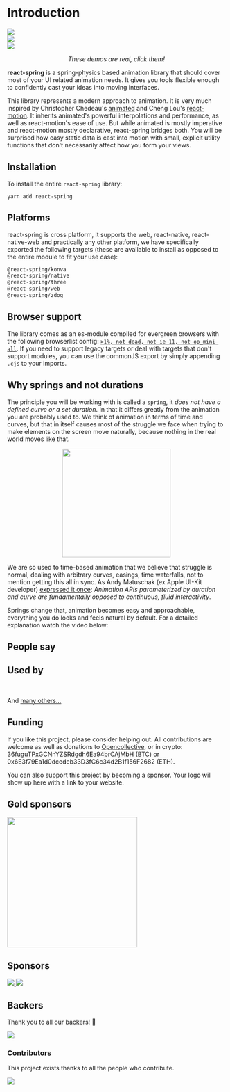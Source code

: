 
# Introduction

<div id="intro-demos">
  <div className="demo-cell">
    <a
      target="_blank"
      rel="nofollow noopener noreferrer"
      href="https://codesandbox.io/embed/n9vo1my91p">
      <img src="https://i.imgur.com/tg1mN1F.gif" className="laptop" />
    </a>
  </div>
  <a
    target="_blank"
    rel="nofollow noopener noreferrer"
    href="https://codesandbox.io/embed/j0y0vpz59">
    <div className="demo-cell">
      <img src="https://i.imgur.com/OxGLHeT.gif" className="tablet" />
    </div>
  </a>
  <a
    target="_blank"
    rel="nofollow noopener noreferrer"
    href="https://codesandbox.io/embed/01p1kxymow">
    <div className="demo-cell">
      <img src="https://i.imgur.com/ifdCBvG.gif" className="phone" />
    </div>
  </a>
</div>
<p align="middle">
  <i>These demos are real, click them!</i>
</p>

**react-spring** is a spring-physics based animation library that should cover most of your UI related animation needs. It gives you tools flexible enough to confidently cast your ideas into moving interfaces.

This library represents a modern approach to animation. It is very much inspired by Christopher Chedeau's [animated](https://github.com/animatedjs/animated) and Cheng Lou's [react-motion](https://github.com/chenglou/react-motion). It inherits animated's powerful interpolations and performance, as well as react-motion's ease of use. But while animated is mostly imperative and react-motion mostly declarative, react-spring bridges both. You will be surprised how easy static data is cast into motion with small, explicit utility functions that don't necessarily affect how you form your views.

## Installation

To install the entire `react-spring` library:

```shell
yarn add react-spring
```

## Platforms

react-spring is cross platform, it supports the web, react-native, react-native-web and practically any other platform, we have specifically exported the following targets (these are available to install as opposed to the entire module to fit your use case):

```bash
@react-spring/konva
@react-spring/native
@react-spring/three
@react-spring/web
@react-spring/zdog
```

## Browser support

The library comes as an es-module compiled for evergreen browsers with the following browserlist config: [`>1%, not dead, not ie 11, not op_mini all`](https://browserl.ist/?q=%3E1%25%2C+not+dead%2C+not+ie+11%2C+not+op_mini+all). If you need to support legacy targets or deal with targets that don't support modules, you can use the commonJS export by simply appending `.cjs` to your imports.

## Why springs and not durations

The principle you will be working with is called a `spring`, it _does not have a defined curve or a set duration_. In that it differs greatly from the animation you are probably used to. We think of animation in terms of time and curves, but that in itself causes most of the struggle we face when trying to make elements on the screen move naturally, because nothing in the real world moves like that.

<p align="middle">
  <img height="250" src="https://i.imgur.com/7CCH51r.gif" />
</p>

We are so used to time-based animation that we believe that struggle is normal, dealing with arbitrary curves, easings, time waterfalls, not to mention getting this all in sync. As Andy Matuschak (ex Apple UI-Kit developer) [expressed it once](https://twitter.com/andy_matuschak/status/566736015188963328): _Animation APIs parameterized by duration and curve are fundamentally opposed to continuous, fluid interactivity_.

Springs change that, animation becomes easy and approachable, everything you do looks and feels natural by default. For a detailed explanation watch the video below:

<YouTubeEmbed src="https://www.youtube.com/embed/1tavDv5hXpo?controls=0&amp;start=370" />

## People say

<TweetGrid />

## Used by

<GridUsedBy />
<br />

And [many others...](https://github.com/pmndrs/react-spring/network/dependents)

## Funding

If you like this project, please consider helping out. All contributions are welcome as well as donations to [Opencollective](https://opencollective.com/react-spring), or in crypto: 36fuguTPxGCNnYZSRdgdh6Ea94brCAjMbH (BTC) or 0x6E3f79Ea1d0dcedeb33D3fC6c34d2B1f156F2682 (ETH).

You can also support this project by becoming a sponsor. Your logo will show up here with a link to your website.

## Gold sponsors

<a href="https://aragon.org/">
  <img
    width="300"
    src="https://assets.website-files.com/602ced7da46f594dd6700e15/602cf7ea9fc1f41358f0ae27_5e99778310343ed2dfe89331_logo_big.svg"
  />
</a>

## Sponsors

<a
  href="https://opencollective.com/react-spring/sponsor/0/website"
  target="_blank">
  <img src="https://opencollective.com/react-spring/sponsor/0/avatar.svg" />
</a>
<a
  href="https://opencollective.com/react-spring/sponsor/1/website"
  target="_blank">
  <img src="https://opencollective.com/react-spring/sponsor/1/avatar.svg" />
</a>

## Backers

Thank you to all our backers! 🙏

<a href="https://opencollective.com/react-spring#backers" target="_blank">
  <img src="https://opencollective.com/react-spring/backers.svg?width=890" />
</a>

### Contributors

This project exists thanks to all the people who contribute.

<a href="https://github.com/drcmda/react-spring/graphs/contributors">
  <img src="https://opencollective.com/react-spring/contributors.svg?width=890" />
</a>
